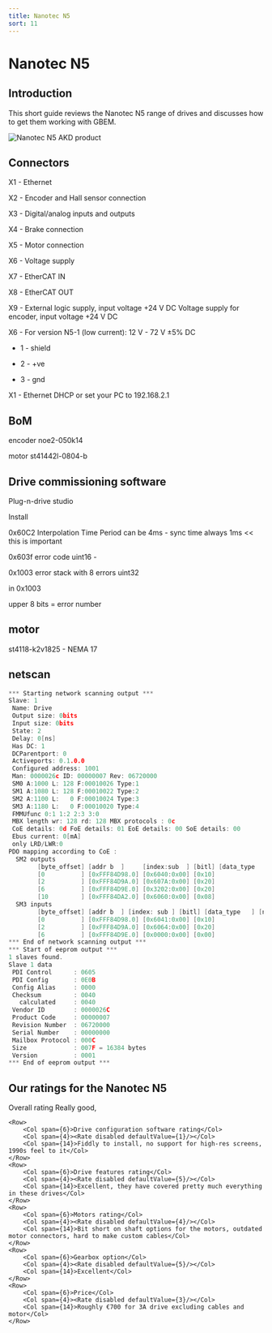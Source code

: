 ```yaml
---
title: Nanotec N5
sort: 11
---
```



# Nanotec N5

## Introduction

This short guide reviews the Nanotec N5 range of drives and discusses how to get them working with GBEM.




<Image meta={nanotec_n5_product_shot} alt="Nanotec N5 AKD product"  maxWidth={800} />



## Connectors

X1 - Ethernet

X2 - Encoder and Hall sensor connection

X3 - Digital/analog inputs and outputs

X4 - Brake connection

X5 - Motor connection

X6 - Voltage supply

X7 - EtherCAT IN

X8 - EtherCAT OUT

X9 - External logic supply, input voltage +24 V DC Voltage supply for encoder, input voltage +24 V DC





X6 - For version N5-1 (low current): 12 V - 72 V ±5% DC

* 1 -  shield

* 2 - +ve

* 3 - gnd



X1 - Ethernet DHCP or set your PC to 192.168.2.1

## BoM

encoder noe2-050k14

motor st41442l-0804-b

## Drive commissioning software

Plug-n-drive studio

Install



0x60C2 Interpolation Time Period can be 4ms - sync time always 1ms &lt;&lt; this is important



0x603f error code uint16 -

0x1003 error stack with 8 errors uint32

in 0x1003

upper 8 bits = error number







## motor

st4118-k2v1825 - NEMA 17



## netscan

````c
*** Starting network scanning output ***
Slave: 1
 Name: Drive
 Output size: 0bits
 Input size: 0bits
 State: 2
 Delay: 0[ns]
 Has DC: 1
 DCParentport: 0
 Activeports: 0.1.0.0
 Configured address: 1001
 Man: 0000026c ID: 00000007 Rev: 06720000
 SM0 A:1000 L: 128 F:00010026 Type:1
 SM1 A:1080 L: 128 F:00010022 Type:2
 SM2 A:1100 L:   0 F:00010024 Type:3
 SM3 A:1180 L:   0 F:00010020 Type:4
 FMMUfunc 0:1 1:2 2:3 3:0
 MBX length wr: 128 rd: 128 MBX protocols : 0c
 CoE details: 0d FoE details: 01 EoE details: 00 SoE details: 00
 Ebus current: 0[mA]
 only LRD/LWR:0
PDO mapping according to CoE :
  SM2 outputs
        [byte_offset] [addr b  ] 	 [index:sub  ] [bitl] [data_type   ] [name                                    ]
        [0          ] [0xFFF84D98.0] [0x6040:0x00] [0x10]
        [2          ] [0xFFF84D9A.0] [0x607A:0x00] [0x20]
        [6          ] [0xFFF84D9E.0] [0x3202:0x00] [0x20]
        [10         ] [0xFFF84DA2.0] [0x6060:0x00] [0x08]
  SM3 inputs
        [byte_offset] [addr b  ] [index: sub ] [bitl] [data_type   ] [name                                    ]
        [0          ] [0xFFF84D98.0] [0x6041:0x00] [0x10]
        [2          ] [0xFFF84D9A.0] [0x6064:0x00] [0x20]
        [6          ] [0xFFF84D9E.0] [0x0000:0x00] [0x00]
*** End of network scanning output ***
*** Start of eeprom output ***
1 slaves found.
Slave 1 data
 PDI Control      : 0605
 PDI Config       : 0E0B
 Config Alias     : 0000
 Checksum         : 0040
   calculated     : 0040
 Vendor ID        : 0000026C
 Product Code     : 00000007
 Revision Number  : 06720000
 Serial Number    : 00000000
 Mailbox Protocol : 000C
 Size             : 007F = 16384 bytes
 Version          : 0001
*** End of eeprom output ***
````



## Our ratings for the Nanotec N5
<div style={{margin:"20px"}}>
    <Row>
        <Col span={6}>Overall rating</Col>
        <Col span={4}><Rate disabled defaultValue={4}/></Col>
        <Col span={14}>Really good, </Col>
    </Row>

    <Row>
        <Col span={6}>Drive configuration software rating</Col>
        <Col span={4}><Rate disabled defaultValue={1}/></Col>
        <Col span={14}>Fiddly to install, no support for high-res screens, 1990s feel to it</Col>
    </Row>
    <Row>
        <Col span={6}>Drive features rating</Col>
        <Col span={4}><Rate disabled defaultValue={5}/></Col>
        <Col span={14}>Excellent, they have covered pretty much everything in these drives</Col>
    </Row>
    <Row>
        <Col span={6}>Motors rating</Col>
        <Col span={4}><Rate disabled defaultValue={4}/></Col>
        <Col span={14}>Bit short on shaft options for the motors, outdated motor connectors, hard to make custom cables</Col>
    </Row>
    <Row>
        <Col span={6}>Gearbox option</Col>
        <Col span={4}><Rate disabled defaultValue={5}/></Col>
        <Col span={14}>Excellent</Col>
    </Row>
    <Row>
        <Col span={6}>Price</Col>
        <Col span={4}><Rate disabled defaultValue={3}/></Col>
        <Col span={14}>Roughly €700 for 3A drive excluding cables and motor</Col>
    </Row>
</div>
